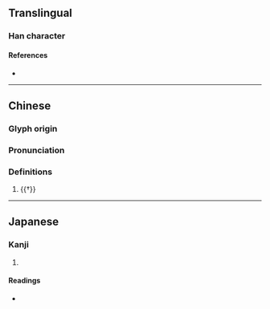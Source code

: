 {{character info}}
==Translingual==

===Han character===
{{Han char|rn=94|rad=犬|as=04|sn=7|four=|canj=KHD|ids=⿰犭木}}

====References====
* {{Han ref|kx=0708.021|dkj=20304|hdz=21335.030|uh=72C7|ud=29383}}

----

==Chinese==
{{zh-forms}}

===Glyph origin===
{{Han etym}}

===Pronunciation===
{{zh-pron
|m=mù
|mc=y
|oc=y
|cat=n
}}

===Definitions===
{{zh-hanzi}}

# {{†}} {{zh-only|狇狫}}

----

==Japanese==

===Kanji===
{{ja-kanji|grade=|rs=犬04}}

# {{rfdef|ja|sort=犬04}}

====Readings====
* {{ja-readings|on=[[ぼく]] (boku)|kun=}}